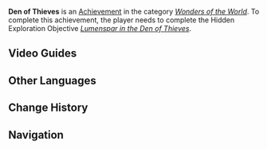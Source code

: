 {{Achievement Infobox
|id           = 81204
|order id     = 1190
|category     = Wonders of the World
|description  = Find the Treasure Hoarder stash.
|requirements = Complete ''[[Lumenspar in the Den of Thieves]]''.
|primogems    = 5
|type         = Exploration
}}
'''Den of Thieves''' is an [[Achievement]] in the category ''[[Wonders of the World]]''. To complete this achievement, the player needs to complete the Hidden Exploration Objective ''[[Lumenspar in the Den of Thieves]]''.
<!--
==Notes==

==Trivia==
-->

==Video Guides==
{{EVT
|video1   = https://youtu.be/TK8l0uVXpE0
|caption1 = Den of Thieves Guide
}}

==Other Languages==
{{Other Languages|default_hidden=1
|en      = Den of Thieves
|zhs     = 狡兔之窟
|zhs_rm  = Jiǎotù zhī Kū
|zht     = 狡兔之窟
|zht_rm  = Jiǎotù zhī Kū
|zh_note = Literally, "The Crafty Rabbit's Burrow." Refers to the ''{{w|chengyu}}'' {{Lang|mini=1|zh=狡兔三窟|zh_rm=jiǎotùsānkū|zh_lit=a crafty rabbit has three burrows}} which means "a sly individual has multiple fall-back plans."
|ja      = 狡兎の巣
|ja_rm   = Kouto no Su
|ko      = 교활한 토끼의 굴
|ko_rm   = 
|es      = Astucia de zorro
|fr      = Nid de guêpes
|ru      = Логово воров
|th      = อยากได้ลูกเสือต้องเข้าถ้ำเสือ
|th_rm   = 
|vi      = Hang Ổ Kẻ Trộm
|de      = Diebeshöhle
|id      = Sarang Penyamun
|pt      = Covil de Ladrões
}}

==Change History==
{{Change History|2.6}}
<!--
==References==
{{Reflist}}
-->
==Navigation==
{{Achievement Navbox|Wonders of the World|Exploration}}
